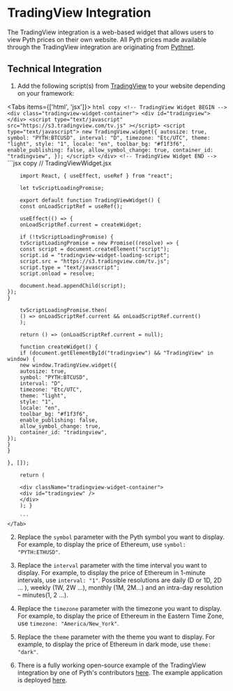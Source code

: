 
# TradingView Integration

The TradingView integration is a web-based widget that allows users to view Pyth prices on their own website. All Pyth prices made available through the TradingView integration are originating from [Pythnet](pythnet-price-feeds.md).

## Technical Integration

1. Add the following script(s) from [TradingView](https://www.tradingview.com/widget/advanced-chart/) to your website depending on your framework:

<Tabs items={['html', 'jsx']}>
    <Tab>
        ```html copy
        <!-- TradingView Widget BEGIN -->
        <div class="tradingview-widget-container">
            <div id="tradingview"></div>
            <script
                type="text/javascript"
                src="https://s3.tradingview.com/tv.js"
            ></script>
            <script type="text/javascript">
                new TradingView.widget({
                autosize: true,
                symbol: "PYTH:BTCUSD",
                interval: "D",
                timezone: "Etc/UTC",
                theme: "light",
                style: "1",
                locale: "en",
                toolbar_bg: "#f1f3f6",
                enable_publishing: false,
                allow_symbol_change: true,
                container_id: "tradingview",
            });
            </script>
        </div>
        <!-- TradingView Widget END -->
        ```
    </Tab>
    <Tab>
        ```jsx copy
        // TradingViewWidget.jsx

        import React, { useEffect, useRef } from "react";

        let tvScriptLoadingPromise;

        export default function TradingViewWidget() {
        const onLoadScriptRef = useRef();

        useEffect(() => {
        onLoadScriptRef.current = createWidget;

        if (!tvScriptLoadingPromise) {
        tvScriptLoadingPromise = new Promise((resolve) => {
        const script = document.createElement("script");
        script.id = "tradingview-widget-loading-script";
        script.src = "https://s3.tradingview.com/tv.js";
        script.type = "text/javascript";
        script.onload = resolve;

        document.head.appendChild(script);
    });
    }

        tvScriptLoadingPromise.then(
        () => onLoadScriptRef.current && onLoadScriptRef.current()
        );

        return () => (onLoadScriptRef.current = null);

        function createWidget() {
        if (document.getElementById("tradingview") && "TradingView" in window) {
        new window.TradingView.widget({
        autosize: true,
        symbol: "PYTH:BTCUSD",
        interval: "D",
        timezone: "Etc/UTC",
        theme: "light",
        style: "1",
        locale: "en",
        toolbar_bg: "#f1f3f6",
        enable_publishing: false,
        allow_symbol_change: true,
        container_id: "tradingview",
    });
    }
    }

    }, []);

        return (

        <div className="tradingview-widget-container">
        <div id="tradingview" />
        </div>
        ); }

        ```
    </Tab>

</Tabs>

2. Replace the `symbol` parameter with the Pyth symbol you want to display. For example, to display the price of Ethereum, use `symbol: "PYTH:ETHUSD"`.

3. Replace the `interval` parameter with the time interval you want to display. For example, to display the price of Ethereum in 1-minute intervals, use `interval: "1"`. Possible resolutions are daily (D or 1D, 2D ... ), weekly (1W, 2W ...), monthly (1M, 2M...) and an intra-day resolution – minutes(1, 2 ...).

4. Replace the `timezone` parameter with the timezone you want to display. For example, to display the price of Ethereum in the Eastern Time Zone, use `timezone: "America/New_York"`.

5. Replace the `theme` parameter with the theme you want to display. For example, to display the price of Ethereum in dark mode, use `theme: "dark"`.

6. There is a fully working open-source example of the TradingView integration by one of Pyth's contributors [here](https://github.com/cctdaniel/pyth-tv-example). The example application is deployed [here](https://pyth-tv-example.vercel.app/).
